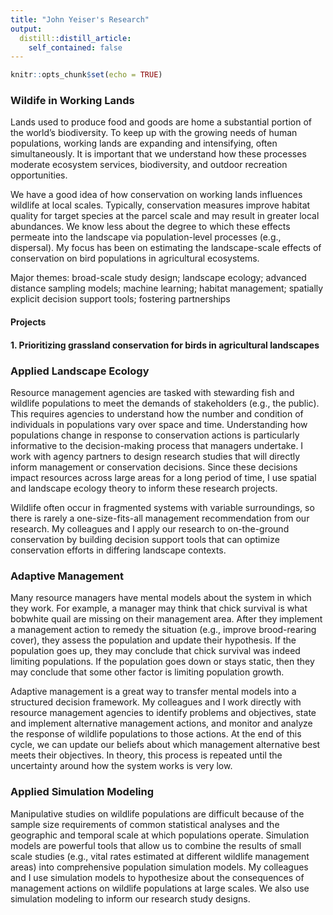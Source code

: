 ```yaml
---
title: "John Yeiser's Research"
output:
  distill::distill_article:
    self_contained: false
---
```


```r
knitr::opts_chunk$set(echo = TRUE)
```

### Wildife in Working Lands

Lands used to produce food and goods are home a substantial portion of the world's biodiversity. To keep up with the growing needs of human populations, working lands are expanding and intensifying, often simultaneously. It is important that we understand how these processes moderate ecosystem services, biodiversity, and outdoor recreation opportunities. 

We have a good idea of how conservation on working lands influences wildlife at local scales. Typically, conservation measures improve habitat quality for target species at the parcel scale and may result in greater local abundances. We know less about the degree to which these effects permeate into the landscape via population-level processes (e.g., dispersal). My focus has been on estimating the landscape-scale effects of conservation on bird populations in agricultural ecosystems. 

Major themes: broad-scale study design; landscape ecology; advanced distance sampling models; machine learning; habitat management; spatially explicit decision support tools; fostering partnerships

#### Projects

#### 1. Prioritizing grassland conservation for birds in agricultural landscapes



### Applied Landscape Ecology

Resource management agencies are tasked with stewarding fish and wildlife populations to meet the demands of stakeholders (e.g., the public). This requires agencies to understand how the number and condition of individuals in populations vary over space and time. Understanding how populations change in response to conservation actions is particularly informative to the decision-making process that managers undertake. I work with agency partners to design research studies that will directly inform management or conservation decisions. Since these decisions impact resources across large areas for a long period of time, I use spatial and landscape ecology theory to inform these research projects.

Wildlife often occur in fragmented systems with variable surroundings, so there is rarely a one-size-fits-all management recommendation from our research. My colleagues and I apply our research to on-the-ground conservation by building decision support tools that can optimize conservation efforts in differing landscape contexts.

### Adaptive Management

Many resource managers have mental models about the system in which they work. For example, a manager may think that chick survival is what bobwhite quail are missing on their management area. After they implement a management action to remedy the situation (e.g., improve brood-rearing cover), they assess the population and update their hypothesis. If the population goes up, they may conclude that chick survival was indeed limiting populations. If the population goes down or stays static, then they may conclude that some other factor is limiting population growth. 

Adaptive management is a great way to transfer mental models into a structured decision framework. My colleagues and I work directly with resource management agencies to identify problems and objectives, state and implement alternative management actions, and monitor and analyze the response of wildlife populations to those actions. At the end of this cycle, we can update our beliefs about which management alternative best meets their objectives. In theory, this process is repeated until the uncertainty around how the system works is very low.

### Applied Simulation Modeling

Manipulative studies on wildlife populations are difficult because of the sample size requirements of common statistical analyses and the geographic and temporal scale at which populations operate. Simulation models are powerful tools that allow us to combine the results of small scale studies (e.g., vital rates estimated at different wildlife management areas) into comprehensive population simulation models. My colleagues and I use simulation models to hypothesize about the consequences of management actions on wildlife populations at large scales. We also use simulation modeling to inform our research study designs.
